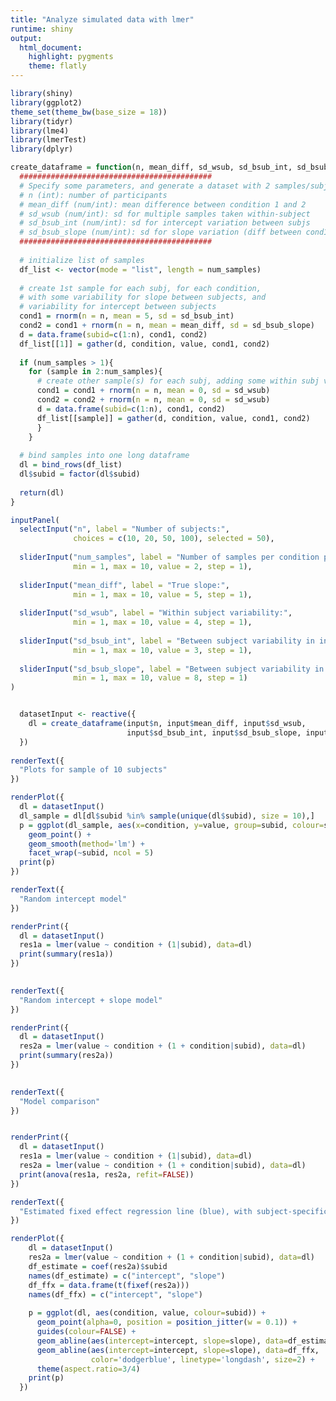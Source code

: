 ```yaml
---
title: "Analyze simulated data with lmer"
runtime: shiny
output:
  html_document:
    highlight: pygments
    theme: flatly
---
```


```r
library(shiny)
library(ggplot2)
theme_set(theme_bw(base_size = 18))
library(tidyr)
library(lme4)
library(lmerTest)
library(dplyr)
```

```r
create_dataframe = function(n, mean_diff, sd_wsub, sd_bsub_int, sd_bsub_slope, num_samples){
  ###########################################
  # Specify some parameters, and generate a dataset with 2 samples/subj per 2 conditions
  # n (int): number of participants
  # mean_diff (num/int): mean difference between condition 1 and 2
  # sd_wsub (num/int): sd for multiple samples taken within-subject
  # sd_bsub_int (num/int): sd for intercept variation between subjs
  # sd_bsub_slope (num/int): sd for slope variation (diff between cond1 and 2) between subjs
  ###########################################
  
  # initialize list of samples
  df_list <- vector(mode = "list", length = num_samples)
  
  # create 1st sample for each subj, for each condition, 
  # with some variability for slope between subjects, and 
  # variability for intercept between subjects
  cond1 = rnorm(n = n, mean = 5, sd = sd_bsub_int)
  cond2 = cond1 + rnorm(n = n, mean = mean_diff, sd = sd_bsub_slope)
  d = data.frame(subid=c(1:n), cond1, cond2)
  df_list[[1]] = gather(d, condition, value, cond1, cond2)
  
  if (num_samples > 1){
    for (sample in 2:num_samples){
      # create other sample(s) for each subj, adding some within subj variability (noise)
      cond1 = cond1 + rnorm(n = n, mean = 0, sd = sd_wsub)
      cond2 = cond2 + rnorm(n = n, mean = 0, sd = sd_wsub)
      d = data.frame(subid=c(1:n), cond1, cond2)
      df_list[[sample]] = gather(d, condition, value, cond1, cond2)
      }
    }
  
  # bind samples into one long dataframe
  dl = bind_rows(df_list)
  dl$subid = factor(dl$subid)
  
  return(dl)
}
```

```r
inputPanel(
  selectInput("n", label = "Number of subjects:",
              choices = c(10, 20, 50, 100), selected = 50),
  
  sliderInput("num_samples", label = "Number of samples per condition per subject:",
              min = 1, max = 10, value = 2, step = 1),
  
  sliderInput("mean_diff", label = "True slope:",
              min = 1, max = 10, value = 5, step = 1),
  
  sliderInput("sd_wsub", label = "Within subject variability:",
              min = 1, max = 10, value = 4, step = 1),
  
  sliderInput("sd_bsub_int", label = "Between subject variability in intercept:",
              min = 1, max = 10, value = 3, step = 1),
  
  sliderInput("sd_bsub_slope", label = "Between subject variability in slope:",
              min = 1, max = 10, value = 8, step = 1)
)


  datasetInput <- reactive({
    dl = create_dataframe(input$n, input$mean_diff, input$sd_wsub, 
                          input$sd_bsub_int, input$sd_bsub_slope, input$num_samples)
  })
  
renderText({
  "Plots for sample of 10 subjects"
})

renderPlot({
  dl = datasetInput()
  dl_sample = dl[dl$subid %in% sample(unique(dl$subid), size = 10),]
  p = ggplot(dl_sample, aes(x=condition, y=value, group=subid, colour=subid)) + 
    geom_point() + 
    geom_smooth(method='lm') +
    facet_wrap(~subid, ncol = 5)
  print(p)
})

renderText({
  "Random intercept model"
})

renderPrint({
  dl = datasetInput()
  res1a = lmer(value ~ condition + (1|subid), data=dl)
  print(summary(res1a))
})
  

renderText({
  "Random intercept + slope model"
})

renderPrint({  
  dl = datasetInput()
  res2a = lmer(value ~ condition + (1 + condition|subid), data=dl)
  print(summary(res2a))
})  
  

renderText({
  "Model comparison"
})


renderPrint({
  dl = datasetInput()
  res1a = lmer(value ~ condition + (1|subid), data=dl)
  res2a = lmer(value ~ condition + (1 + condition|subid), data=dl)
  print(anova(res1a, res2a, refit=FALSE))
})

renderText({
  "Estimated fixed effect regression line (blue), with subject-specific regression lines (black)"
})

renderPlot({
    dl = datasetInput()
    res2a = lmer(value ~ condition + (1 + condition|subid), data=dl)
    df_estimate = coef(res2a)$subid
    names(df_estimate) = c("intercept", "slope")
    df_ffx = data.frame(t(fixef(res2a)))
    names(df_ffx) = c("intercept", "slope")
    
    p = ggplot(dl, aes(condition, value, colour=subid)) + 
      geom_point(alpha=0, position = position_jitter(w = 0.1)) +
      guides(colour=FALSE) +
      geom_abline(aes(intercept=intercept, slope=slope), data=df_estimate, alpha=.3) +
      geom_abline(aes(intercept=intercept, slope=slope), data=df_ffx, 
                  color='dodgerblue', linetype='longdash', size=2) +
      theme(aspect.ratio=3/4)
    print(p)
  })
```


